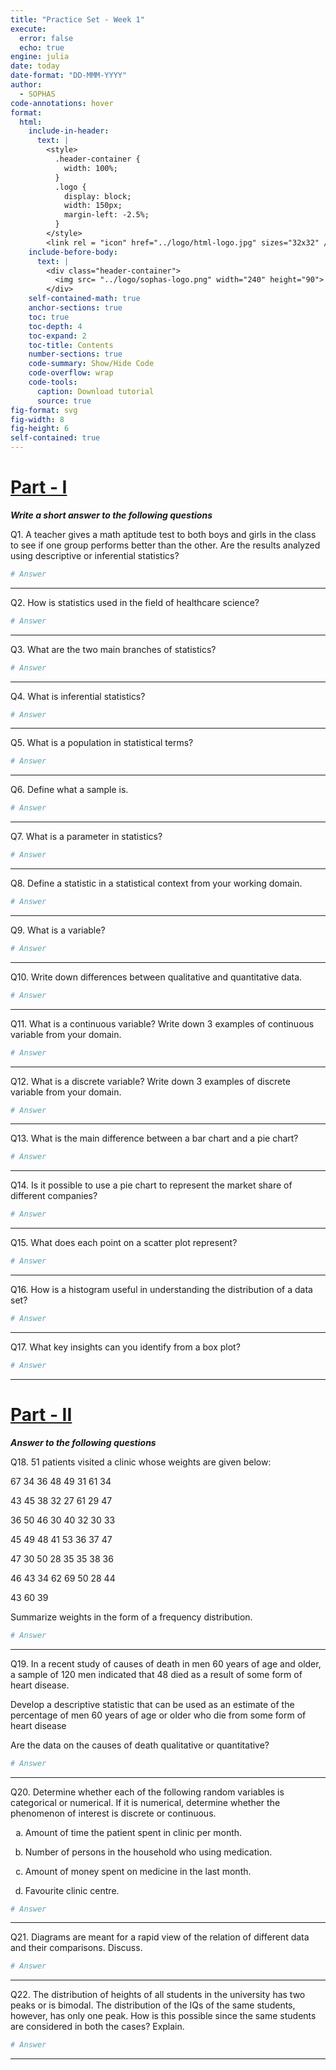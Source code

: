 ```yaml
---
title: "Practice Set - Week 1"
execute:
  error: false
  echo: true
engine: julia
date: today
date-format: "DD-MMM-YYYY"
author:
  - SOPHAS
code-annotations: hover
format:
  html:
    include-in-header:
      text: |
        <style>
          .header-container {
            width: 100%;
          }
          .logo {
            display: block;
            width: 150px;
            margin-left: -2.5%;
          }
        </style>
        <link rel = "icon" href="../logo/html-logo.jpg" sizes="32x32" />
    include-before-body:
      text: |
        <div class="header-container">
          <img src= "../logo/sophas-logo.png" width="240" height="90">
        </div>
    self-contained-math: true
    anchor-sections: true
    toc: true
    toc-depth: 4
    toc-expand: 2
    toc-title: Contents
    number-sections: true
    code-summary: Show/Hide Code
    code-overflow: wrap
    code-tools:
      caption: Download tutorial
      source: true
fig-format: svg
fig-width: 8
fig-height: 6
self-contained: true
---
```


# [Part - I]{.underline}

***Write a short answer to the following questions***

Q1. A teacher gives a math aptitude test to both boys and girls in the class to see if one group performs better than the other. Are the results analyzed using descriptive or inferential statistics? 

```julia
# Answer
```

------------------------------------------------------------------------

Q2. How is statistics used in the field of healthcare science? 

```julia
# Answer
```

------------------------------------------------------------------------

Q3. What are the two main branches of statistics? 

```julia
# Answer
```

------------------------------------------------------------------------

Q4. What is inferential statistics? 

```julia
# Answer
```

------------------------------------------------------------------------

Q5. What is a population in statistical terms? 

```julia
# Answer
```

------------------------------------------------------------------------

Q6. Define what a sample is. 

```julia
# Answer
```

------------------------------------------------------------------------

Q7. What is a parameter in statistics? 

```julia
# Answer
```

------------------------------------------------------------------------

Q8. Define a statistic in a statistical context from your working domain. 

```julia
# Answer
```

------------------------------------------------------------------------

Q9. What is a variable?  

```julia
# Answer
```

--------------------------------------------------------------------------

Q10. Write down differences between qualitative and quantitative data. 

```julia
# Answer
```

------------------------------------------------------------------------

Q11. What is a continuous variable? Write down 3 examples of continuous variable from your domain. 

```julia
# Answer
```

------------------------------------------------------------------------

Q12. What is a discrete variable? Write down 3 examples of discrete variable from your domain. 

```julia
# Answer
```

------------------------------------------------------------------------

Q13. What is the main difference between a bar chart and a pie chart? 

```julia
# Answer
```

------------------------------------------------------------------------

Q14. Is it possible to use a pie chart to represent the market share of different companies? 

```julia
# Answer
```

------------------------------------------------------------------------

Q15. What does each point on a scatter plot represent? 

```julia
# Answer
```

------------------------------------------------------------------------

Q16. How is a histogram useful in understanding the distribution of a data set? 

```julia
# Answer
```

------------------------------------------------------------------------

Q17. What key insights can you identify from a box plot? 

```julia
# Answer
```

------------------------------------------------------------------------

# [Part - II]{.underline}

***Answer to the following questions***

Q18. 51 patients visited a clinic whose weights are given below:

67 34 36 48 49 31 61 34

43 45 38 32 27 61 29 47

36 50 46 30 40 32 30 33

45 49 48 41 53 36 37 47

47 30 50 28 35 35 38 36

46 43 34 62 69 50 28 44

43 60 39

Summarize weights in the form of a frequency distribution. 

```julia
# Answer
```

------------------------------------------------------------------------

Q19. In a recent study of causes of death in men 60 years of age and older, a sample of 120 men indicated that 48 died as a result of some form of heart disease.

Develop a descriptive statistic that can be used as an estimate of the percentage of men 60 years of age or older who die from some form of heart disease

Are the data on the causes of death qualitative or quantitative? 

```julia
# Answer
```

------------------------------------------------------------------------

Q20. Determine whether each of the following random variables is categorical or numerical. If it is numerical, determine whether the phenomenon of interest is discrete or continuous.

a)  Amount of time the patient spent in clinic per month.

b)  Number of persons in the household who using medication.

c)  Amount of money spent on medicine in the last month.

d)  Favourite clinic centre. 

```julia
# Answer
```

------------------------------------------------------------------------

Q21. Diagrams are meant for a rapid view of the relation of different data and their comparisons. Discuss. 

```julia
# Answer
```

------------------------------------------------------------------------

Q22. The distribution of heights of all students in the university has two peaks or is bimodal. The distribution of the IQs of the same students, however, has only one peak. How is this possible since the same students are considered in both the cases? Explain. 

```julia
# Answer
```

------------------------------------------------------------------------



